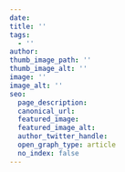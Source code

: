 ---
date:
title: ''
tags:
  - ''
author:
thumb_image_path: ''
thumb_image_alt: ''
image: ''
image_alt: ''
seo:
  page_description:
  canonical_url:
  featured_image:
  featured_image_alt:
  author_twitter_handle:
  open_graph_type: article
  no_index: false
---
